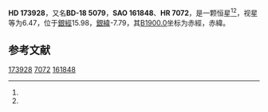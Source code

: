 {{Starbox begin
| name = HD 173928
}}
{{Starbox observe
| epoch = [[J2000.0|J2000.0]]
| constell = {{星座名待查}}<ref name=SIMBAD>{{cite web
 | url=http://simbad.u-strasbg.fr/simbad/sim-id?Ident=HR+7072
 | title=Pulsating variable Star
 | publisher=Centre de Données astronomiques de Strasbourg
 | work=SIMBAD
 | accessdate=2012-07-13
 | archive-date=2016-03-16
 | archive-url=https://web.archive.org/web/20160316223025/http://simbad.u-strasbg.fr/simbad/sim-id?Ident=HR+7072
 | dead-url=no
 }}</ref><ref name=DATA>{{cite web
 | url=http://vizier.u-strasbg.fr/viz-bin/VizieR-5?-out.add=.&-source=5050&-corr=PK=HR&-out.max=9999&HR=7072
 | title=VizieR Detailed Page
 | accessdate=2012-07-13
 | archive-date=2019-02-16
 | archive-url=https://web.archive.org/web/20190216092521/http://vizier.u-strasbg.fr/viz-bin/VizieR-5?-out.add=.&-source=5050&-corr=PK=HR&-out.max=9999&HR=7072
 | dead-url=no
 }}</ref>
| 星官 = 
| ra = {{RA|18|48|45.3}}<ref name=SIMBAD /><ref name=DATA />
| dec = {{DEC|-18|36|5}}<ref name=SIMBAD /><ref name=DATA />
| appmag_v = 6.47<ref name=SIMBAD /><ref name=DATA />
}}
{{Starbox character
| class = G5III:+A0V:<ref name=SIMBAD /><ref name=DATA />
| b-v = <ref name=SIMBAD /><ref name=DATA />
| u-b = <ref name=SIMBAD /><ref name=DATA />
| r-i = <ref name=SIMBAD /><ref name=DATA />
| variable = 
}}
{{Starbox astrometry
| radial_v = 
| prop_mo_ra = -31
| parallax = 
| p_error = 
}}
{{Starbox catalog
| names =BD-18 5079，[[SAO星表|SAO]] 161848，[[HD星表|HD]] 173928，[[HR星表|HR]] 7072}}
{{Starbox reference |Simbad=HR+7072}}
{{Starbox end}}

'''HD 173928'''，又名'''BD-18 5079'''，'''SAO 161848'''、'''HR 7072'''，是一颗恒星<ref name=SIMBAD /><ref name=DATA />，视星等为6.47，位于[[銀道座標系|銀經]]15.98，[[銀道座標系|銀緯]]-7.79，其[[B1900.0|B1900.0]]坐标为赤經{{RA|18|42|53.7}}，赤緯{{DEC|-18|-7.79|42}}。

== 参考文献 ==
{{reflist}}

{{star-stub}}

[[Category:HD和HDE天體|173928]]
[[Category:HR天體|7072]]
[[Category:SAO天體|161848]]